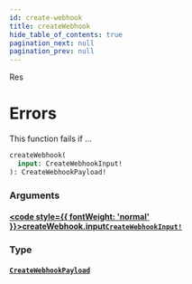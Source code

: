 ```yaml
---
id: create-webhook
title: createWebhook
hide_table_of_contents: true
pagination_next: null
pagination_prev: null
---
```








Res

# Errors
This function fails if ...

```graphql
createWebhook(
  input: CreateWebhookInput!
): CreateWebhookPayload!
```


### Arguments

#### [<code style={{ fontWeight: 'normal' }}>createWebhook.<b>input</b></code>](#)<Bullet />[`CreateWebhookInput!`](/api/inputs/create-webhook-input) <Badge class="secondary" text="non-null"/> <Badge class="secondary" text="input"/>
> 
> 

### Type

#### [`CreateWebhookPayload`](/api/objects/create-webhook-payload) <Badge class="secondary" text="object"/>
> 
> 





